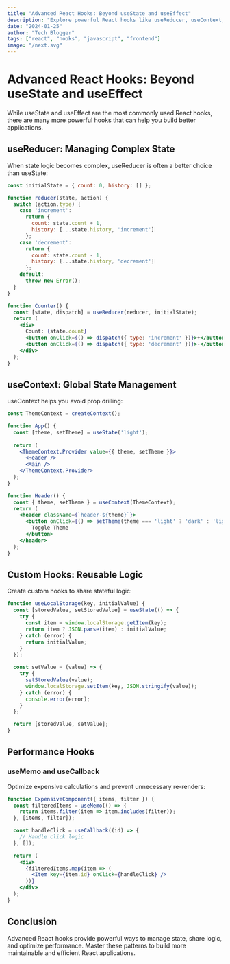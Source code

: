 ```yaml
---
title: "Advanced React Hooks: Beyond useState and useEffect"
description: "Explore powerful React hooks like useReducer, useContext, and custom hooks to build better applications"
date: "2024-01-25"
author: "Tech Blogger"
tags: ["react", "hooks", "javascript", "frontend"]
image: "/next.svg"
---
```


# Advanced React Hooks: Beyond useState and useEffect

While useState and useEffect are the most commonly used React hooks, there are many more powerful hooks that can help you build better applications.

## useReducer: Managing Complex State

When state logic becomes complex, useReducer is often a better choice than useState:

```jsx
const initialState = { count: 0, history: [] };

function reducer(state, action) {
  switch (action.type) {
    case 'increment':
      return {
        count: state.count + 1,
        history: [...state.history, 'increment']
      };
    case 'decrement':
      return {
        count: state.count - 1,
        history: [...state.history, 'decrement']
      };
    default:
      throw new Error();
  }
}

function Counter() {
  const [state, dispatch] = useReducer(reducer, initialState);
  return (
    <div>
      Count: {state.count}
      <button onClick={() => dispatch({ type: 'increment' })}>+</button>
      <button onClick={() => dispatch({ type: 'decrement' })}>-</button>
    </div>
  );
}
```

## useContext: Global State Management

useContext helps you avoid prop drilling:

```jsx
const ThemeContext = createContext();

function App() {
  const [theme, setTheme] = useState('light');
  
  return (
    <ThemeContext.Provider value={{ theme, setTheme }}>
      <Header />
      <Main />
    </ThemeContext.Provider>
  );
}

function Header() {
  const { theme, setTheme } = useContext(ThemeContext);
  return (
    <header className={`header-${theme}`}>
      <button onClick={() => setTheme(theme === 'light' ? 'dark' : 'light')}>
        Toggle Theme
      </button>
    </header>
  );
}
```

## Custom Hooks: Reusable Logic

Create custom hooks to share stateful logic:

```jsx
function useLocalStorage(key, initialValue) {
  const [storedValue, setStoredValue] = useState(() => {
    try {
      const item = window.localStorage.getItem(key);
      return item ? JSON.parse(item) : initialValue;
    } catch (error) {
      return initialValue;
    }
  });

  const setValue = (value) => {
    try {
      setStoredValue(value);
      window.localStorage.setItem(key, JSON.stringify(value));
    } catch (error) {
      console.error(error);
    }
  };

  return [storedValue, setValue];
}
```

## Performance Hooks

### useMemo and useCallback

Optimize expensive calculations and prevent unnecessary re-renders:

```jsx
function ExpensiveComponent({ items, filter }) {
  const filteredItems = useMemo(() => {
    return items.filter(item => item.includes(filter));
  }, [items, filter]);

  const handleClick = useCallback((id) => {
    // Handle click logic
  }, []);

  return (
    <div>
      {filteredItems.map(item => (
        <Item key={item.id} onClick={handleClick} />
      ))}
    </div>
  );
}
```

## Conclusion

Advanced React hooks provide powerful ways to manage state, share logic, and optimize performance. Master these patterns to build more maintainable and efficient React applications. 